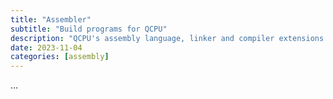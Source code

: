 ```yaml
---
title: "Assembler"
subtitle: "Build programs for QCPU"
description: "QCPU's assembly language, linker and compiler extensions."
date: 2023-11-04
categories: [assembly]
---
```


<!--
TODO: Kernel/operating system (boot procedure), filesystem, interrupts
-->

...
